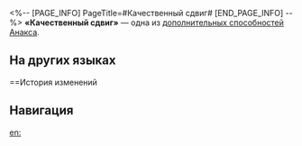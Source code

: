 <%-- [PAGE_INFO]
PageTitle=#Качественный сдвиг#
[END_PAGE_INFO] --%>
{{Навык Инфобокс
|Название         = Качественный сдвиг
|Изображение      = След Качественный сдвиг.png
|Персонаж         = Анакса
|Тип              = Доп. способность
|Возвышение       = 6
|Длительность     = 
|Описание         = За каждый имеющийся у противника тип уязвимости наносимый Анаксой этому противнику урон игнорирует 4% его защиты. Этот эффект может засчитывать до 7 типов уязвимости.
|Свойство1        = 
|Масштабирование1 = 
}}
'''«Качественный сдвиг»''' — одна из [[дополнительная способность|дополнительных способностей]] [[Анакса]].

==На других языках==
{{На других языках
|en   = Qualitative Shift
|zhs  = 质性的嬗变
|zht  = 質性的嬗變
|ja   = {{Rubi|定性|ていせい}}の{{Rubi|変遷|へんせん}}
|ko   = 성질의 변환
|es   = Transmutación de naturaleza
|fr   = Métamorphose intrinsèque
|ru   = Качественный сдвиг
|th   = Qualitative Shift
|vi   = Sự Chuyển Biến Về Chất
|de   = Qualitative Umwandlung
|id   = Qualitative Shift
|pt   = Transmutação da Essência
}}

==История изменений
{{История изменений|3.5}}

==Навигация==
{{Навык Навбокс|Анакса}}

[[en:]]